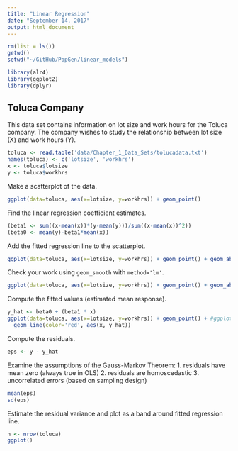 ```yaml
---
title: "Linear Regression"
date: "September 14, 2017"
output: html_document
---
```


```r
rm(list = ls())
getwd()
setwd("~/GitHub/PopGen/linear_models")
```

```r
library(alr4)
library(ggplot2)
library(dplyr)
```

## Toluca Company

This data set contains information on lot size and work hours for the Toluca company.  The company wishes to study the relationship between lot size (X) and work hours (Y).

```r
toluca <- read.table('data/Chapter_1_Data_Sets/tolucadata.txt')
names(toluca) <- c('lotsize', 'workhrs')
x <- toluca$lotsize
y <- toluca$workhrs
```


Make a scatterplot of the data.

```r
ggplot(data=toluca, aes(x=lotsize, y=workhrs)) + geom_point()
```


Find the linear regression coefficient estimates.

```r
(beta1 <- sum((x-mean(x))*(y-mean(y)))/sum((x-mean(x))^2))
(beta0 <- mean(y)-beta1*mean(x))
```


Add the fitted regression line to the scatterplot.

```r
ggplot(data=toluca, aes(x=lotsize, y=workhrs)) + geom_point() + geom_abline(intercept = beta0, slope=beta1, color='red') 
```

Check your work using `geom_smooth` with `method='lm'`.

```r
ggplot(data=toluca, aes(x=lotsize, y=workhrs)) + geom_point() + geom_abline(intercept = beta0, slope=beta1, color='red') + geom_smooth(method='lm')
```


Compute the fitted values (estimated mean response).

```r
y_hat <- beta0 + (beta1 * x)
ggplot(data=toluca, aes(x=lotsize, y=workhrs)) + geom_point() + #ggplot2 package
  geom_line(color='red', aes(x, y_hat))
```



Compute the residuals.

```r
eps <- y - y_hat
```


Examine the assumptions of the Gauss-Markov Theorem:
1. residuals have mean zero (always true in OLS)
2. residuals are homoscedastic
3. uncorrelated errors (based on sampling design)

```r
mean(eps)
sd(eps)
```



Estimate the residual variance and plot as a band around fitted regression line.

```r
n <- nrow(toluca)
ggplot()
```


